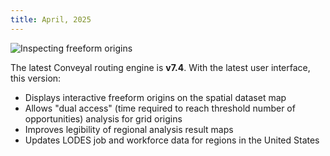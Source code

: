 ```yaml
---
title: April, 2025
---
```



<Image
  src='/img/freeform-display.png'
  alt='Inspecting freeform origins'
/>

The latest Conveyal routing engine is **v7.4**. With the latest user interface, this version:

- Displays interactive freeform origins on the spatial dataset map
- Allows "dual access" (time required to reach threshold number of opportunities) analysis for grid origins
- Improves legibility of regional analysis result maps
- Updates LODES job and workforce data for regions in the United States



